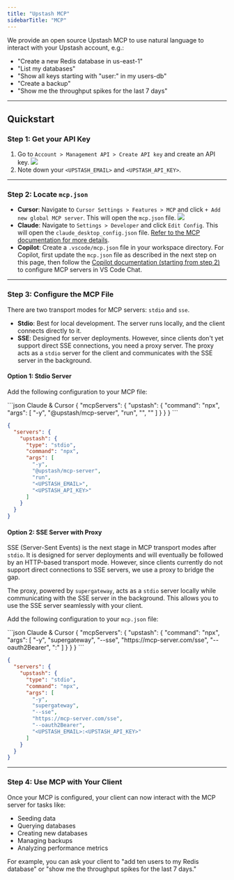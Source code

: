 ```yaml
---
title: "Upstash MCP"
sidebarTitle: "MCP"
---
```


We provide an open source Upstash MCP to use natural language to interact with your Upstash account, e.g.:

- "Create a new Redis database in us-east-1"
- "List my databases"
- "Show all keys starting with "user:" in my users-db"
- "Create a backup"
- "Show me the throughput spikes for the last 7 days"

---

## Quickstart

### Step 1: Get your API Key

1. Go to `Account > Management API > Create API key` and create an API key.
   <img src="/img/mcp/create-upstash-api-key.png" />
2. Note down your `<UPSTASH_EMAIL>` and `<UPSTASH_API_KEY>`.

---

### Step 2: Locate `mcp.json`

- **Cursor**: Navigate to `Cursor Settings > Features > MCP` and click `+ Add new global MCP server`. This will open the `mcp.json` file.
  <img src="/img/mcp/cursor-mcp-settings.png" />
- **Claude**: Navigate to `Settings > Developer` and click `Edit Config`. This will open the `claude_desktop_config.json` file. [Refer to the MCP documentation for more details](https://modelcontextprotocol.io/quickstart/user).
- **Copilot**: Create a `.vscode/mcp.json` file in your workspace directory. For Copilot, first update the `mcp.json` file as described in the next step on this page, then follow the [Copilot documentation (starting from step 2)](https://docs.github.com/en/copilot/customizing-copilot/extending-copilot-chat-with-mcp#configuring-mcp-servers-in-visual-studio-code) to configure MCP servers in VS Code Chat.

---

### Step 3: Configure the MCP File

There are two transport modes for MCP servers: `stdio` and `sse`. 

- **Stdio**: Best for local development. The server runs locally, and the client connects directly to it.
- **SSE**: Designed for server deployments. However, since clients don't yet support direct SSE connections, you need a proxy server. The proxy acts as a `stdio` server for the client and communicates with the SSE server in the background.

#### Option 1: Stdio Server

Add the following configuration to your MCP file:

<CodeGroup>
```json Claude & Cursor
{
  "mcpServers": {
    "upstash": {
      "command": "npx",
      "args": [
        "-y",
        "@upstash/mcp-server",
        "run",
        "<UPSTASH_EMAIL>",
        "<UPSTASH_API_KEY>"
      ]
    }
  }
}
```

```json Copilot
{
  "servers": {
    "upstash": {
      "type": "stdio",
      "command": "npx",
      "args": [
        "-y",
        "@upstash/mcp-server",
        "run",
        "<UPSTASH_EMAIL>",
        "<UPSTASH_API_KEY>"
      ]
    }
  }
}
```
</CodeGroup>

#### Option 2: SSE Server with Proxy

SSE (Server-Sent Events) is the next stage in MCP transport modes after `stdio`. It is designed for server deployments and will eventually be followed by an HTTP-based transport mode. However, since clients currently do not support direct connections to SSE servers, we use a proxy to bridge the gap.

The proxy, powered by `supergateway`, acts as a `stdio` server locally while communicating with the SSE server in the background. This allows you to use the SSE server seamlessly with your client.

Add the following configuration to your `mcp.json` file:

<CodeGroup>
```json Claude & Cursor
{
  "mcpServers": {
    "upstash": {
      "command": "npx",
      "args": [
        "-y",
        "supergateway",
        "--sse",
        "https://mcp-server.com/sse",
        "--oauth2Bearer",
        "<UPSTASH_EMAIL>:<UPSTASH_API_KEY>"
      ]
    }
  }
}
```

```json Copilot
{
  "servers": {
    "upstash": {
      "type": "stdio",
      "command": "npx",
      "args": [
        "-y",
        "supergateway",
        "--sse",
        "https://mcp-server.com/sse",
        "--oauth2Bearer",
        "<UPSTASH_EMAIL>:<UPSTASH_API_KEY>"
      ]
    }
  }
}
```
</CodeGroup>

---

### Step 4: Use MCP with Your Client

Once your MCP is configured, your client can now interact with the MCP server for tasks like:

- Seeding data
- Querying databases
- Creating new databases
- Managing backups
- Analyzing performance metrics

For example, you can ask your client to "add ten users to my Redis database" or "show me the throughput spikes for the last 7 days."

